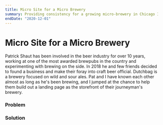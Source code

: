 ```yaml
---
title: Micro Site for a Micro Brewery
summary: Providing consistency for a growing micro-brewery in Chicago IL.
endDate: "2020-12-01"
---
```


# Micro Site for a Micro Brewery

Patrick Shaut has been involved in the beer industry for over 10 years, working at one of the most awarded brewpubs in the country and experimenting with brewing on the side. In 2018 he and few friends decided to found a business and make their foray into craft beer official. Dutchbag is a brewery focused on wild and sour ales. Pat and I have known each other almost as long as he's been brewing, and I jumped at the chance to help them build out a landing page as the storefront of their journeyman's brewery.

### Problem

### Solution
